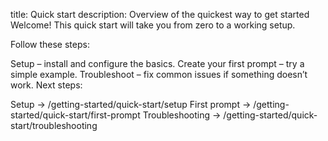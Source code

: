 title: Quick start description: Overview of the quickest way to get started
Welcome! This quick start will take you from zero to a working setup.

Follow these steps:

Setup – install and configure the basics.
Create your first prompt – try a simple example.
Troubleshoot – fix common issues if something doesn’t work.
Next steps:

Setup → /getting-started/quick-start/setup
First prompt → /getting-started/quick-start/first-prompt
Troubleshooting → /getting-started/quick-start/troubleshooting
